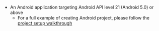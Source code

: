 * An Android application targeting Android API level 21 (Android 5.0) or above
    * For a full example of creating Android project, please follow the [project setup walkthrough](/lib/project-setup/create-application)
